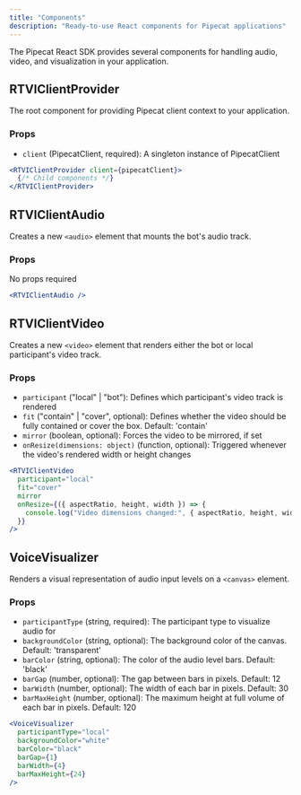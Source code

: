 ```yaml
---
title: "Components"
description: "Ready-to-use React components for Pipecat applications"
---
```


The Pipecat React SDK provides several components for handling audio, video, and visualization in your application.

## RTVIClientProvider

The root component for providing Pipecat client context to your application.

### Props

- `client` (PipecatClient, required): A singleton instance of PipecatClient

```jsx
<RTVIClientProvider client={pipecatClient}>
  {/* Child components */}
</RTVIClientProvider>
```

## RTVIClientAudio

Creates a new `<audio>` element that mounts the bot's audio track.

### Props

No props required

```jsx
<RTVIClientAudio />
```

## RTVIClientVideo

Creates a new `<video>` element that renders either the bot or local participant's video track.

### Props

- `participant` ("local" | "bot"): Defines which participant's video track is rendered
- `fit` ("contain" | "cover", optional): Defines whether the video should be fully contained or cover the box. Default: 'contain'
- `mirror` (boolean, optional): Forces the video to be mirrored, if set
- `onResize(dimensions: object)` (function, optional): Triggered whenever the video's rendered width or height changes

```jsx
<RTVIClientVideo
  participant="local"
  fit="cover"
  mirror
  onResize={({ aspectRatio, height, width }) => {
    console.log("Video dimensions changed:", { aspectRatio, height, width });
  }}
/>
```

## VoiceVisualizer

Renders a visual representation of audio input levels on a `<canvas>` element.

### Props

- `participantType` (string, required): The participant type to visualize audio for
- `backgroundColor` (string, optional): The background color of the canvas. Default: 'transparent'
- `barColor` (string, optional): The color of the audio level bars. Default: 'black'
- `barGap` (number, optional): The gap between bars in pixels. Default: 12
- `barWidth` (number, optional): The width of each bar in pixels. Default: 30
- `barMaxHeight` (number, optional): The maximum height at full volume of each bar in pixels. Default: 120

```jsx
<VoiceVisualizer
  participantType="local"
  backgroundColor="white"
  barColor="black"
  barGap={1}
  barWidth={4}
  barMaxHeight={24}
/>
```
